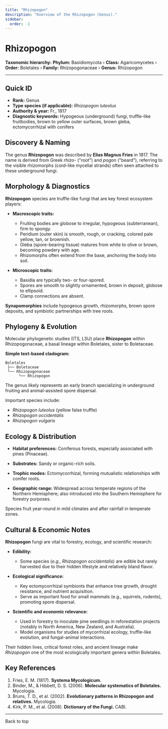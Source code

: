 ```yaml
---
title: "Rhizopogon"
description: "Overview of the Rhizopogon (Genus)."
sidebar:
  order: -1
---
```



# Rhizopogon <Badge variant="note" text="Genus" />

**Taxonomic hierarchy:** **Phylum:** Basidiomycota › **Class:** Agaricomycetes › **Order:** Boletales › **Family:** Rhizopogonaceae › **Genus:** Rhizopogon

---

## Quick ID
* **Rank:** Genus  
* **Type species (if applicable):** _Rhizopogon luteolus_  
* **Authority & year:** Fr., 1817  
* **Diagnostic keywords:** Hypogeous (underground) fungi, truffle-like fruitbodies, brown to yellow outer surfaces, brown gleba, ectomycorrhizal with conifers  

## Discovery & Naming
The genus **Rhizopogon** was described by **Elias Magnus Fries** in 1817. The name is derived from Greek _rhizo-_ ("root") and _pogon_ ("beard"), referring to the visible rhizomorphs (cord-like mycelial strands) often seen attached to these underground fungi.

## Morphology & Diagnostics
**Rhizopogon** species are truffle-like fungi that are key forest ecosystem players:

- **Macroscopic traits:**
  - Fruiting bodies are globose to irregular, hypogeous (subterranean), firm to spongy.
  - Peridium (outer skin) is smooth, rough, or cracking, colored pale yellow, tan, or brownish.
  - Gleba (spore-bearing tissue) matures from white to olive or brown, becoming powdery with age.
  - Rhizomorphs often extend from the base, anchoring the body into soil.

- **Microscopic traits:**
  - Basidia are typically two- or four-spored.
  - Spores are smooth to slightly ornamented, brown in deposit, globose to ellipsoid.
  - Clamp connections are absent.

**Synapomorphies** include hypogeous growth, rhizomorphs, brown spore deposits, and symbiotic partnerships with tree roots.

## Phylogeny & Evolution
Molecular phylogenetic studies (ITS, LSU) place **Rhizopogon** within Rhizopogonaceae, a basal lineage within Boletales, sister to Boletaceae.

**Simple text-based cladogram:**
```
Boletales
 ├── Boletaceae
 └── Rhizopogonaceae
      └── Rhizopogon
```
The genus likely represents an early branch specializing in underground fruiting and animal-assisted spore dispersal.

Important species include:

- _Rhizopogon luteolus_ (yellow false truffle)
- _Rhizopogon occidentalis_
- _Rhizopogon vulgaris_

## Ecology & Distribution
- **Habitat preferences:** Coniferous forests, especially associated with pines (Pinaceae).
- **Substrates:** Sandy or organic-rich soils.
- **Trophic modes:** Ectomycorrhizal, forming mutualistic relationships with conifer roots.

- **Geographic range:** Widespread across temperate regions of the Northern Hemisphere; also introduced into the Southern Hemisphere for forestry purposes.

Species fruit year-round in mild climates and after rainfall in temperate zones.

## Cultural & Economic Notes
**Rhizopogon** fungi are vital to forestry, ecology, and scientific research:

- **Edibility:**
  - Some species (_e.g., Rhizopogon occidentalis_) are edible but rarely harvested due to their hidden lifestyle and relatively bland flavor.

- **Ecological significance:**
  - Key ectomycorrhizal symbionts that enhance tree growth, drought resistance, and nutrient acquisition.
  - Serve as important food for small mammals (e.g., squirrels, rodents), promoting spore dispersal.

- **Scientific and economic relevance:**
  - Used in forestry to inoculate pine seedlings in reforestation projects (notably in North America, New Zealand, and Australia).
  - Model organisms for studies of mycorrhizal ecology, truffle-like evolution, and fungal-animal interactions.

Their hidden lives, critical forest roles, and ancient lineage make _Rhizopogon_ one of the most ecologically important genera within Boletales.

## Key References
1. Fries, E. M. (1817). **Systema Mycologicum.**  
2. Binder, M., & Hibbett, D. S. (2006). **Molecular systematics of Boletales.** Mycologia.  
3. Bruns, T. D., et al. (2002). **Evolutionary patterns in Rhizopogon and relatives.** Mycologia.  
4. Kirk, P. M., et al. (2008). **Dictionary of the Fungi.** CABI.  

---

<LinkButton href="#top" variant="minimal" icon="arrow-up">
  Back to top
</LinkButton>
